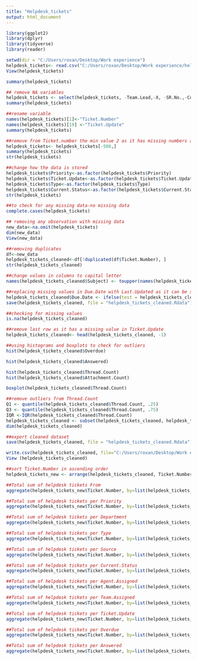 ---
title: "Helpdesk_tickets"
output: html_document
---

```{r}
library(ggplot2)
library(dplyr)
library(tidyverse)
library(reader)
```
```{r}
setwd(dir = "C:/Users/roxan/Desktop/Work experience")
helpdesk_tickets<- read.csv("C:/Users/roxan/Desktop/Work experience/helpdesk_tickets.csv",  stringsAsFactors=FALSE)
View(helpdesk_tickets)
```

```{r}
summary(helpdesk_tickets)
```
```{r}
## remove NA variables
helpdesk_tickets <- select(helpdesk_tickets, -Team.Lead,-X, -SR.No.,-Corrective.Actions,-Preventive.Actions,-Closed.By,-Category, -Issue.Origin )
summary(helpdesk_tickets)
```

```{r}
##rename variable
names(helpdesk_tickets)[1]<-"Ticket.Number"
names(helpdesk_tickets)[19] <-"Ticket.Update"
summary(helpdesk_tickets)
```
```{r}
##remove from Ticket.number the min value 2 as it has missing numbers as all of them are made of 6 numbers
helpdesk_tickets<- helpdesk_tickets[-508,]
summary(helpdesk_tickets)
str(helpdesk_tickets)
```
```{r}
##change how the data is stored
helpdesk_tickets$Priority<-as.factor(helpdesk_tickets$Priority)
helpdesk_tickets$Ticket.Update<-as.factor(helpdesk_tickets$Ticket.Update)
helpdesk_tickets$Type<-as.factor(helpdesk_tickets$Type)
helpdesk_tickets$Current.Status<-as.factor(helpdesk_tickets$Current.Status)
str(helpdesk_tickets)
```


```{r}
##to check for any missing data-no missing data
complete.cases(helpdesk_tickets)
```
```{r}
## removing any observation with missing data
new_data<-na.omit(helpdesk_tickets)
dim(new_data)
View(new_data)
```
```{r}
##removing duplicates
df<-new_data
helpdesk_tickets_cleaned<-df[!duplicated(df$Ticket.Number), ]
str(helpdesk_tickets_cleaned)
```
```{r}
##change values in columns to capital letter
names(helpdesk_tickets_cleaned$Subject) <- toupper(names(helpdesk_tickets_cleaned$Subject))
```

```{r}
##replacing missing values in Due.Date with Last.Updated as it can be seen in the Answered column the problem has been resolved
helpdesk_tickets_cleaned$Due.Date <- ifelse(test = helpdesk_tickets_cleaned$Due.Date != "", yes = helpdesk_tickets_cleaned$Due.Date, no = helpdesk_tickets_cleaned$Last.Updated)
save(helpdesk_tickets_cleaned, file = "helpdesk_tickets_cleaned.Rdata") 
```
```{r}
##checking for missing values
is.na(helpdesk_tickets_cleaned)
```
```{r}
##remove last row as it has a missing value in Ticket.Update
helpdesk_tickets_cleaned<- head(helpdesk_tickets_cleaned, -1)
```

```{r}
##using histograms and boxplots to check for outliers
hist(helpdesk_tickets_cleaned$Overdue)
```
```{r}
hist(helpdesk_tickets_cleaned$Answered)
```
```{r}
hist(helpdesk_tickets_cleaned$Thread.Count)
hist(helpdesk_tickets_cleaned$Attachment.Count)
```
```{r}
boxplot(helpdesk_tickets_cleaned$Thread.Count)
```
```{r}
##remove outliers from Thread.Count
Q1 <- quantile(helpdesk_tickets_cleaned$Thread.Count, .25)
Q3 <- quantile(helpdesk_tickets_cleaned$Thread.Count, .75)
IQR <-IQR(helpdesk_tickets_cleaned$Thread.Count)
helpdesk_tickets_cleaned <- subset(helpdesk_tickets_cleaned, helpdesk_tickets_cleaned$Thread.Count >(Q1 - 1.5*IQR) & helpdesk_tickets_cleaned$Thread.Count< (Q3 + 1.5*IQR))
dim(helpdesk_tickets_cleaned)

```
```{r}
##export cleaned dataset
save(helpdesk_tickets_cleaned, file = "helpdesk_tickets_cleaned.Rdata")
```


```{r}
write.csv(helpdesk_tickets_cleaned, file="C:/Users/roxan/Desktop/Work experience/helpdesk_tickets_cleaned.csv")
View (helpdesk_tickets_cleaned)

```
```{r}
##sort Ticket.Number in ascending order
helpdesk_tickets_new <- arrange(helpdesk_tickets_cleaned, Ticket.Number)
```
```{r}
##Total sum of helpdesk tickets From
aggregate(helpdesk_tickets_new$Ticket.Number, by=list(helpdesk_tickets_new$From), FUN=length)
```
```{r}
##Total sum of helpdesk tickets per Priority
aggregate(helpdesk_tickets_new$Ticket.Number, by=list(helpdesk_tickets_new$Priority), FUN=length)
```
```{r}
##Total sum of helpdesk tickets per Department
aggregate(helpdesk_tickets_new$Ticket.Number, by=list(helpdesk_tickets_new$Department), FUN=length)
```
```{r}
##Total sum of helpdesk tickets per Type
aggregate(helpdesk_tickets_new$Ticket.Number, by=list(helpdesk_tickets_new$Type), FUN=length)
```
```{r}
##Total sum of helpdesk tickets per Source
aggregate(helpdesk_tickets_new$Ticket.Number, by=list(helpdesk_tickets_new$Source), FUN=length)
```
```{r}
##Total sum of helpdesk tickets per Current.Status
aggregate(helpdesk_tickets_new$Ticket.Number, by=list(helpdesk_tickets_new$Current.Status), FUN=length)
```
```{r}
##Total sum of helpdesk tickets per Agent.Assigned
aggregate(helpdesk_tickets_new$Ticket.Number, by=list(helpdesk_tickets_new$Agent.Assigned), FUN=length)
```
```{r}
##Total sum of helpdesk tickets per Team.Assigned
aggregate(helpdesk_tickets_new$Ticket.Number, by=list(helpdesk_tickets_new$Team.Assigned), FUN=length)
```
```{r}
##Total sum of helpdesk tickets per Ticket.Update
aggregate(helpdesk_tickets_new$Ticket.Number, by=list(helpdesk_tickets_new$Ticket.Update), FUN=length)
```
```{r}
##Total sum of helpdesk tickets per Overdue
aggregate(helpdesk_tickets_new$Ticket.Number, by=list(helpdesk_tickets_new$Overdue), FUN=length)
```
```{r}
##Total sum of helpdesk tickets per Answered
aggregate(helpdesk_tickets_new$Ticket.Number, by=list(helpdesk_tickets_new$From), FUN=length)
```




